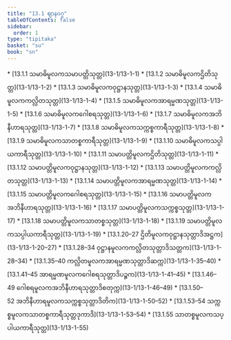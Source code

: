 ```yaml
---
title: "13.1 ဈာနဝဂ္ဂ"
tableOfContents: false
sidebar:
  order: 1
type: "tipitaka"
basket: "su"
book: "sn"
---
```



<DynamicBreadcrumb />



<TableOfContents book="sn" section="13.1">
* [13.1.1 သမာဓိမူလကသမာပတ္တိသုတ္တ](13-1/13-1-1)
* [13.1.2 သမာဓိမူလကဌိတိသုတ္တ](13-1/13-1-2)
* [13.1.3 သမာဓိမူလကဝုဋ္ဌာနသုတ္တ](13-1/13-1-3)
* [13.1.4 သမာဓိမူလကကလ္လိတသုတ္တ](13-1/13-1-4)
* [13.1.5 သမာဓိမူလကအာရမ္မဏသုတ္တ](13-1/13-1-5)
* [13.1.6 သမာဓိမူလကဂေါစရသုတ္တ](13-1/13-1-6)
* [13.1.7 သမာဓိမူလကအဘိနီဟာရသုတ္တ](13-1/13-1-7)
* [13.1.8 သမာဓိမူလကသက္ကစ္စကာရီသုတ္တ](13-1/13-1-8)
* [13.1.9 သမာဓိမူလကသာတစ္စကာရီသုတ္တ](13-1/13-1-9)
* [13.1.10 သမာဓိမူလကသပ္ပါယကာရီသုတ္တ](13-1/13-1-10)
* [13.1.11 သမာပတ္တိမူလကဌိတိသုတ္တ](13-1/13-1-11)
* [13.1.12 သမာပတ္တိမူလကဝုဋ္ဌာနသုတ္တ](13-1/13-1-12)
* [13.1.13 သမာပတ္တိမူလကကလ္လိတသုတ္တ](13-1/13-1-13)
* [13.1.14 သမာပတ္တိမူလကအာရမ္မဏသုတ္တ](13-1/13-1-14)
* [13.1.15 သမာပတ္တိမူလကဂေါစရသုတ္တ](13-1/13-1-15)
* [13.1.16 သမာပတ္တိမူလကအဘိနီဟာရသုတ္တ](13-1/13-1-16)
* [13.1.17 သမာပတ္တိမူလကသက္ကစ္စသုတ္တ](13-1/13-1-17)
* [13.1.18 သမာပတ္တိမူလကသာတစ္စသုတ္တ](13-1/13-1-18)
* [13.1.19 သမာပတ္တိမူလကသပ္ပါယကာရီသုတ္တ](13-1/13-1-19)
* [13.1.20–27 ဌိတိမူလကဝုဋ္ဌာနသုတ္တာဒိအဋ္ဌက](13-1/13-1-20–27)
* [13.1.28–34 ဝုဋ္ဌာနမူလကကလ္လိတသုတ္တာဒိသတ္တက](13-1/13-1-28–34)
* [13.1.35–40 ကလ္လိတမူလကအာရမ္မဏသုတ္တာဒိဆက္က](13-1/13-1-35–40)
* [13.1.41–45 အာရမ္မဏမူလကဂေါစရသုတ္တာဒိပဉ္စက](13-1/13-1-41–45)
* [13.1.46–49 ဂေါစရမူလကအဘိနီဟာရသုတ္တာဒိစတုက္က](13-1/13-1-46–49)
* [13.1.50–52 အဘိနီဟာရမူလကသက္ကစ္စသုတ္တာဒိတိက](13-1/13-1-50–52)
* [13.1.53–54 သက္ကစ္စမူလကသာတစ္စကာရီသုတ္တဒုကာဒိ](13-1/13-1-53–54)
* [13.1.55 သာတစ္စမူလကသပ္ပါယကာရီသုတ္တ](13-1/13-1-55)
</TableOfContents>
